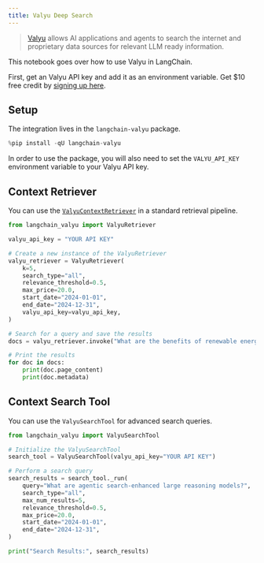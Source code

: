 ```yaml
---
title: Valyu Deep Search
---
```


>[Valyu](https://www.valyu.network/) allows AI applications and agents to search the internet and proprietary data sources for relevant LLM ready information.

This notebook goes over how to use Valyu in LangChain.

First, get an Valyu API key and add it as an environment variable. Get $10 free credit  by [signing up here](https://platform.valyu.network/).

## Setup

The integration lives in the `langchain-valyu` package.


```python
%pip install -qU langchain-valyu
```

In order to use the package, you will also need to set the `VALYU_API_KEY` environment variable to your Valyu API key.

## Context Retriever

You can use the [`ValyuContextRetriever`](https://pypi.org/project/langchain-valyu/) in a standard retrieval pipeline.


```python
from langchain_valyu import ValyuRetriever

valyu_api_key = "YOUR API KEY"

# Create a new instance of the ValyuRetriever
valyu_retriever = ValyuRetriever(
    k=5,
    search_type="all",
    relevance_threshold=0.5,
    max_price=20.0,
    start_date="2024-01-01",
    end_date="2024-12-31",
    valyu_api_key=valyu_api_key,
)

# Search for a query and save the results
docs = valyu_retriever.invoke("What are the benefits of renewable energy?")

# Print the results
for doc in docs:
    print(doc.page_content)
    print(doc.metadata)
```

## Context Search Tool

You can use the `ValyuSearchTool` for advanced search queries.


```python
from langchain_valyu import ValyuSearchTool

# Initialize the ValyuSearchTool
search_tool = ValyuSearchTool(valyu_api_key="YOUR API KEY")

# Perform a search query
search_results = search_tool._run(
    query="What are agentic search-enhanced large reasoning models?",
    search_type="all",
    max_num_results=5,
    relevance_threshold=0.5,
    max_price=20.0,
    start_date="2024-01-01",
    end_date="2024-12-31",
)

print("Search Results:", search_results)
```

